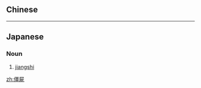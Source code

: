 {{also|僵尸|殭屍}}
==Chinese==
{{zh-see|殭屍|v}}

----

==Japanese==
{{ja-kanjitab|僵|屍}}

===Noun===
{{ja-noun|キョンシー}}

# {{ja-def|キョンシー}} [[jiangshi]]

[[zh:僵屍]]